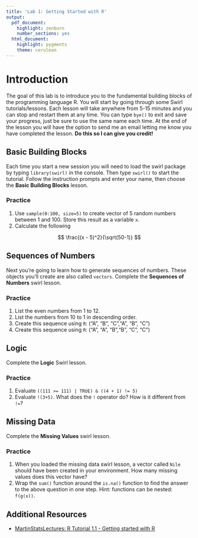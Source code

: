 ```yaml
---
title: 'Lab 1: Getting Started with R'
output:
  pdf_document: 
    highlight: zenburn
    number_sections: yes
  html_document:
    highlight: pygments
    theme: cerulean
---
```


# Introduction 
The goal of this lab is to introduce you to the fundamental building blocks of the programming language R. You will start by going through some Swirl tutorials/lessons. Each lesson will take anywhere from 5-15 minutes and you can stop and restart them at any time. You can type `bye()` to exit and save your progress, just be sure to use the same name each time. At the end of the lesson you will have the option to send me an email letting me know you have completed the lesson. **Do this so I can give you credit!**


## Basic Building Blocks

Each time you start a new session you will need to load the swirl package by typing `library(swirl)` in the console. Then type `swirl()` to start the tutorial. Follow the instruction prompts and enter your name, then choose the **Basic Building Blocks** lesson. 

### Practice

1. Use `sample(0:100, size=5)` to create vector of 5 random numbers between 1 and 100. Store this result as a variable `x`. 
2. Calculate the following 

$$
\frac{(x - 5)^2}{\sqrt(50-1)}
$$


## Sequences of Numbers

Next you're going to learn how to generate sequences of numbers. These objects you'll create are also called `vectors`. Complete the **Sequences of Numbers** swirl lesson. 

### Practice

1. List the even numbers from 1 to 12.
2. List the numbers from 10 to 1 in descending order. 
3. Create this sequence using `R`: ("A", "B", "C","A", "B", "C")
4. Create this sequence using `R`: ("A", "A", "B","B", "C", "C")


## Logic

Complete the **Logic** Swirl lesson. 

### Practice

1. Evaluate ``((111 >= 111) | TRUE) & ((4 + 1) != 5)``
2. Evaluate `!(3+5)`. What does the `!` operator do? How is it different from `!=`? 


## Missing Data

Complete the **Missing Values** swirl lesson. 

### Practice

1. When you loaded the missing data swirl lesson, a vector called `Nile` should have been created in your environment. How many missing values does this vector have?
2. Wrap the `sum()` function around the `is.na()` function to find the answer to the above question in one step. Hint: functions can be nested: `f(g(x))`.



<!-- Assessment questions -->

## Additional Resources
* [MartinStatsLectures: R Tutorial 1.1 - Getting started with R ](https://www.youtube.com/watch?v=UYclmg1_KLk)

